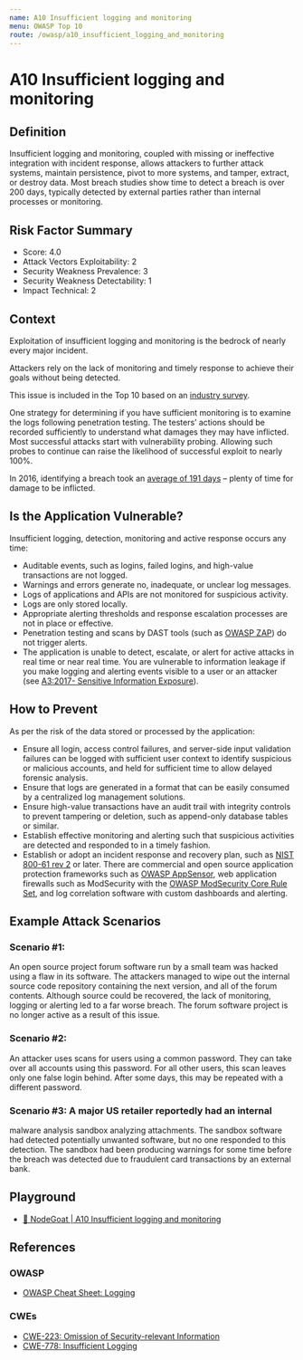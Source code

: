 ```yaml
---
name: A10 Insufficient logging and monitoring
menu: OWASP Top 10
route: /owasp/a10_insufficient_logging_and_monitoring
---
```


# A10 Insufficient logging and monitoring


## Definition

Insufficient logging and monitoring, coupled with missing or ineffective integration with incident
response, allows attackers to further attack systems, maintain persistence, pivot to more systems,
and tamper, extract, or destroy data. Most breach studies show time to detect a breach is over
200 days, typically detected by external parties rather than internal processes or monitoring. 

## Risk Factor Summary

- Score: 4.0
- Attack Vectors Exploitability: 2
- Security Weakness Prevalence: 3
- Security Weakness Detectability: 1
- Impact Technical: 2

## Context

Exploitation of insufficient logging and
monitoring is the bedrock of nearly
every major incident.

Attackers rely on the lack of
monitoring and timely response to
achieve their goals without being
detected.

This issue is included in the Top 10 based on an
[industry survey](https://owasp.blogspot.com/2017/08/owasp-top-10-2017-project-update.html).

One strategy for determining if you have sufficient
monitoring is to examine the logs following
penetration testing. The testers’ actions should be
recorded sufficiently to understand what damages
they may have inflicted.
Most successful attacks start with
vulnerability probing. Allowing such
probes to continue can raise the
likelihood of successful exploit to
nearly 100%.

In 2016, identifying a breach took an
[average of 191 days](https://www-01.ibm.com/common/ssi/cgi-bin/ssialias?htmlfid=SEL03130WWEN&) – plenty of time
for damage to be inflicted.

## Is the Application Vulnerable?

Insufficient logging, detection, monitoring and active response
occurs any time:
- Auditable events, such as logins, failed logins, and high-value
transactions are not logged.
- Warnings and errors generate no, inadequate, or unclear log
messages.
- Logs of applications and APIs are not monitored for suspicious
activity.
- Logs are only stored locally.
- Appropriate alerting thresholds and response escalation
processes are not in place or effective.
- Penetration testing and scans by DAST tools (such as [OWASP
ZAP](https://wiki.owasp.org/index.php/OWASP_Zed_Attack_Proxy_Project)) do not trigger alerts.
- The application is unable to detect, escalate, or alert for active
attacks in real time or near real time.
You are vulnerable to information leakage if you make logging
and alerting events visible to a user or an attacker (see [A3:2017-
Sensitive Information Exposure](/owasp/a3_sensitived_data_exposure)).

## How to Prevent

As per the risk of the data stored or processed by the
application:
- Ensure all login, access control failures, and server-side input
validation failures can be logged with sufficient user context to
identify suspicious or malicious accounts, and held for sufficient
time to allow delayed forensic analysis.
- Ensure that logs are generated in a format that can be easily
consumed by a centralized log management solutions.
- Ensure high-value transactions have an audit trail with integrity
controls to prevent tampering or deletion, such as append-only
database tables or similar.
- Establish effective monitoring and alerting such that suspicious
activities are detected and responded to in a timely fashion.
- Establish or adopt an incident response and recovery plan,
such as [NIST 800-61 rev 2](https://csrc.nist.gov/publications/detail/sp/800-61/rev-2/final) or later.
There are commercial and open source application protection
frameworks such as [OWASP AppSensor](https://wiki.owasp.org/index.php/OWASP_AppSensor_Project), web application
firewalls such as ModSecurity with the [OWASP ModSecurity
Core Rule Set](https://owasp.org/www-project-modsecurity-core-rule-set/), and log correlation software with custom
dashboards and alerting. 

## Example Attack Scenarios

### Scenario #1: 
An open source project forum software run by a
small team was hacked using a flaw in its software. The
attackers managed to wipe out the internal source code
repository containing the next version, and all of the forum
contents. Although source could be recovered, the lack of
monitoring, logging or alerting led to a far worse breach. The
forum software project is no longer active as a result of this
issue.

### Scenario #2: 
An attacker uses scans for users using a common
password. They can take over all accounts using this password.
For all other users, this scan leaves only one false login behind.
After some days, this may be repeated with a different password.

### Scenario #3: A major US retailer reportedly had an internal
malware analysis sandbox analyzing attachments. The sandbox
software had detected potentially unwanted software, but no one
responded to this detection. The sandbox had been producing
warnings for some time before the breach was detected due to
fraudulent card transactions by an external bank.

## Playground

- [🐐 NodeGoat | A10 Insufficient logging and monitoring](https://nodegoat.herokuapp.com/tutorial/a10)

## References

### OWASP

- [OWASP Cheat Sheet: Logging](https://cheatsheetseries.owasp.org/cheatsheets/Logging_Cheat_Sheet.html)

### CWEs

- [CWE-223: Omission of Security-relevant Information](https://cwe.mitre.org/data/definitions/223.html)
- [CWE-778: Insufficient Logging](https://cwe.mitre.org/data/definitions/223.html)